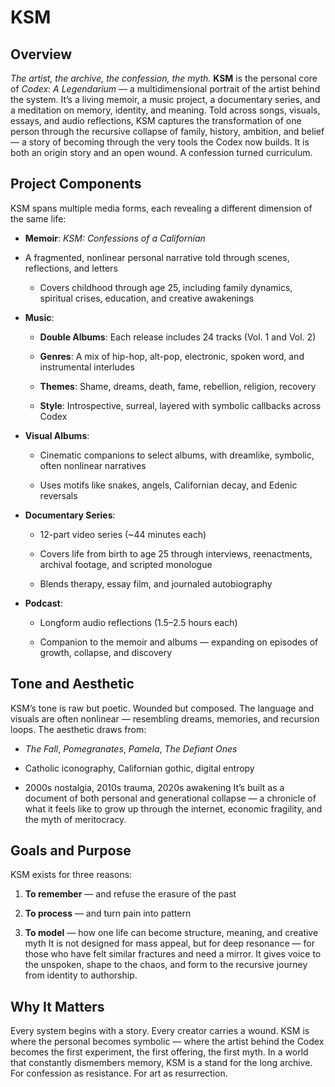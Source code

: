 # KSM {.unnumbered}

## Overview

*The artist, the archive, the confession, the myth.* **KSM** is the personal core of *Codex: A Legendarium* — a multidimensional portrait of the artist behind the system. It’s a living memoir, a music project, a documentary series, and a meditation on memory, identity, and meaning. Told across songs, visuals, essays, and audio reflections, KSM captures the transformation of one person through the recursive collapse of family, history, ambition, and belief — a story of becoming through the very tools the Codex now builds. It is both an origin story and an open wound. A confession turned curriculum.

## Project Components

KSM spans multiple media forms, each revealing a different dimension of the same life:

-   **Memoir**: *KSM: Confessions of a Californian*

-   A fragmented, nonlinear personal narrative told through scenes, reflections, and letters\
    - Covers childhood through age 25, including family dynamics, spiritual crises, education, and creative awakenings

-   **Music**:

    -   **Double Albums**: Each release includes 24 tracks (Vol. 1 and Vol. 2)

    -   **Genres**: A mix of hip-hop, alt-pop, electronic, spoken word, and instrumental interludes

    -   **Themes**: Shame, dreams, death, fame, rebellion, religion, recovery

    -   **Style**: Introspective, surreal, layered with symbolic callbacks across Codex

-   **Visual Albums**:

    -   Cinematic companions to select albums, with dreamlike, symbolic, often nonlinear narratives

    -   Uses motifs like snakes, angels, Californian decay, and Edenic reversals

-   **Documentary Series**:

    -   12-part video series (\~44 minutes each)

    -   Covers life from birth to age 25 through interviews, reenactments, archival footage, and scripted monologue

    -   Blends therapy, essay film, and journaled autobiography

-   **Podcast**:

    -   Longform audio reflections (1.5–2.5 hours each)

    -   Companion to the memoir and albums — expanding on episodes of growth, collapse, and discovery

## Tone and Aesthetic

KSM’s tone is raw but poetic. Wounded but composed. The language and visuals are often nonlinear — resembling dreams, memories, and recursion loops. The aesthetic draws from:

-   *The Fall*, *Pomegranates*, *Pamela*, *The Defiant Ones*

-   Catholic iconography, Californian gothic, digital entropy

-   2000s nostalgia, 2010s trauma, 2020s awakening It’s built as a document of both personal and generational collapse — a chronicle of what it feels like to grow up through the internet, economic fragility, and the myth of meritocracy.

## Goals and Purpose

KSM exists for three reasons:

1.  **To remember** — and refuse the erasure of the past

2.  **To process** — and turn pain into pattern

3.  **To model** — how one life can become structure, meaning, and creative myth It is not designed for mass appeal, but for deep resonance — for those who have felt similar fractures and need a mirror. It gives voice to the unspoken, shape to the chaos, and form to the recursive journey from identity to authorship.

## Why It Matters

Every system begins with a story. Every creator carries a wound. KSM is where the personal becomes symbolic — where the artist behind the Codex becomes the first experiment, the first offering, the first myth. In a world that constantly dismembers memory, KSM is a stand for the long archive. For confession as resistance. For art as resurrection.
